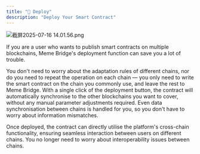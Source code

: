 ```yaml
---
title: "🏬 Deploy"
description: "Deploy Your Smart Contract"
---
```


![截屏2025-07-16 14.01.56.png](/images/截屏2025-07-1614.01.56.png)

If you are a user who wants to publish smart contracts on multiple blockchains, Meme Bridge's deployment function can save you a lot of trouble.

You don't need to worry about the adaptation rules of different chains, nor do you need to repeat the operation on each chain — you only need to write the smart contract on the chain you commonly use, and leave the rest to Meme Bridge. With a single click of the deployment button, the contract will automatically synchronise to the other blockchains you want to cover, without any manual parameter adjustments required. Even data synchronisation between chains is handled for you, so you don't have to worry about information mismatches.

Once deployed, the contract can directly utilise the platform's cross-chain functionality, ensuring seamless interaction between users on different chains. You no longer need to worry about interoperability issues between chains.